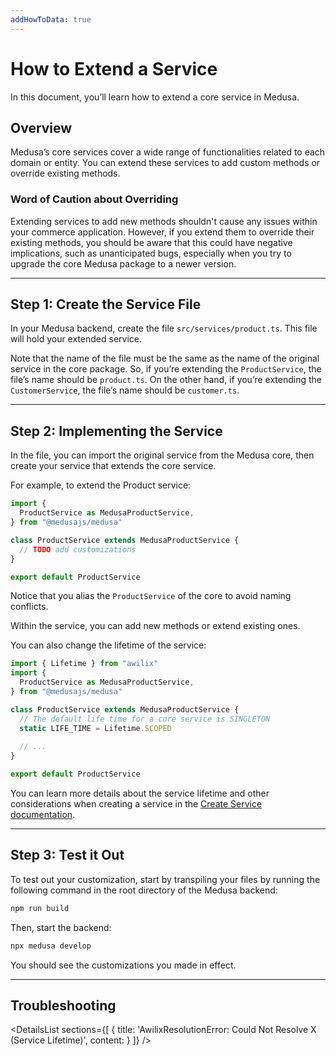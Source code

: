 ```yaml
---
addHowToData: true
---
```



# How to Extend a Service

In this document, you’ll learn how to extend a core service in Medusa.

## Overview

Medusa’s core services cover a wide range of functionalities related to each domain or entity. You can extend these services to add custom methods or override existing methods.

### Word of Caution about Overriding

Extending services to add new methods shouldn't cause any issues within your commerce application. However, if you extend them to override their existing methods, you should be aware that this could have negative implications, such as unanticipated bugs, especially when you try to upgrade the core Medusa package to a newer version.

---

## Step 1: Create the Service File

In your Medusa backend, create the file `src/services/product.ts`. This file will hold your extended service.

Note that the name of the file must be the same as the name of the original service in the core package. So, if you’re extending the `ProductService`, the file’s name should be `product.ts`. On the other hand, if you’re extending the `CustomerService`, the file’s name should be `customer.ts`.

---

## Step 2: Implementing the Service

In the file, you can import the original service from the Medusa core, then create your service that extends the core service.

For example, to extend the Product service:

```ts title="src/services/product.ts"
import { 
  ProductService as MedusaProductService,
} from "@medusajs/medusa"

class ProductService extends MedusaProductService {
  // TODO add customizations
}

export default ProductService
```

Notice that you alias the `ProductService` of the core to avoid naming conflicts.

Within the service, you can add new methods or extend existing ones.

You can also change the lifetime of the service:

```ts title="src/services/product.ts"
import { Lifetime } from "awilix"
import { 
  ProductService as MedusaProductService,
} from "@medusajs/medusa"

class ProductService extends MedusaProductService {
  // The default life time for a core service is SINGLETON
  static LIFE_TIME = Lifetime.SCOPED
    
  // ...
}

export default ProductService
```

You can learn more details about the service lifetime and other considerations when creating a service in the [Create Service documentation](./create-service.mdx).

---

## Step 3: Test it Out

To test out your customization, start by transpiling your files by running the following command in the root directory of the Medusa backend:

```bash npm2yarn
npm run build
```

Then, start the backend:

```bash npm2yarn
npx medusa develop
```

You should see the customizations you made in effect.

---

## Troubleshooting

<DetailsList 
  sections={[
    {
      title: 'AwilixResolutionError: Could Not Resolve X (Service Lifetime)',
      content: <ServiceLifetimeSection />
    }
  ]}
/>
